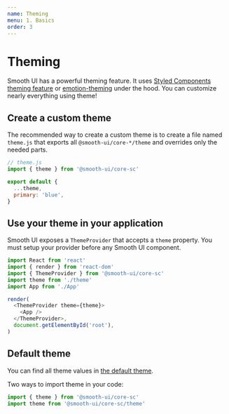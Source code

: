 ```yaml
---
name: Theming
menu: 1. Basics
order: 3
---
```



# Theming

Smooth UI has a powerful theming feature. It uses [Styled Components theming feature](https://www.styled-components.com/docs/advanced#theming) or [emotion-theming](https://emotion.sh/docs/theming) under the hood. You can customize nearly everything using theme!

## Create a custom theme

The recommended way to create a custom theme is to create a file named `theme.js` that exports all `@smooth-ui/core-*/theme` and overrides only the needed parts.

```js
// theme.js
import { theme } from '@smooth-ui/core-sc'

export default {
  ...theme,
  primary: 'blue',
}
```

## Use your theme in your application

Smooth UI exposes a `ThemeProvider` that accepts a `theme` property. You must setup your provider before any Smooth UI component.

```js
import React from 'react'
import { render } from 'react-dom'
import { ThemeProvider } from '@smooth-ui/core-sc'
import theme from './theme'
import App from './App'

render(
  <ThemeProvider theme={theme}>
    <App />
  </ThemeProvider>,
  document.getElementById('root'),
)
```

## Default theme

You can find all theme values in [the default theme](https://github.com/smooth-code/smooth-ui/blob/master/src/theme.js).

Two ways to import theme in your code:

```js
import { theme } from '@smooth-ui/core-sc'
import theme from '@smooth-ui/core-sc/theme'
```